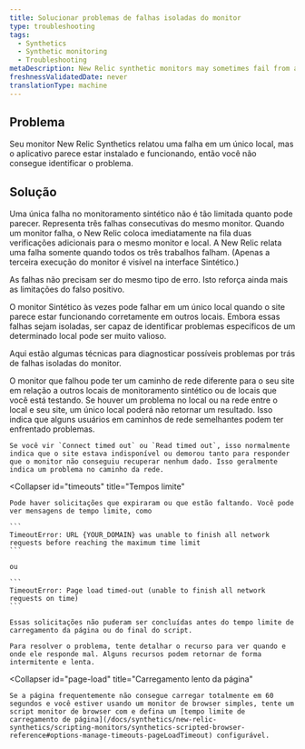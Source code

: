 ```yaml
---
title: Solucionar problemas de falhas isoladas do monitor
type: troubleshooting
tags:
  - Synthetics
  - Synthetic monitoring
  - Troubleshooting
metaDescription: New Relic synthetic monitors may sometimes fail from a single location. Identify issues specific to a particular location to help troubleshoot.
freshnessValidatedDate: never
translationType: machine
---
```


## Problema

Seu monitor New Relic Synthetics relatou uma falha em um único local, mas o aplicativo parece estar instalado e funcionando, então você não consegue identificar o problema.

## Solução

Uma única falha no monitoramento sintético não é tão limitada quanto pode parecer. Representa três falhas consecutivas do mesmo monitor. Quando um monitor falha, o New Relic coloca imediatamente na fila duas verificações adicionais para o mesmo monitor e local. A New Relic relata uma falha somente quando todos os três trabalhos falham. (Apenas a terceira execução do monitor é visível na interface Sintético.)

As falhas não precisam ser do mesmo tipo de erro. Isto reforça ainda mais as limitações do falso positivo.

O monitor Sintético às vezes pode falhar em um único local quando o site parece estar funcionando corretamente em outros locais. Embora essas falhas sejam isoladas, ser capaz de identificar problemas específicos de um determinado local pode ser muito valioso.

Aqui estão algumas técnicas para diagnosticar possíveis problemas por trás de falhas isoladas do monitor.

<CollapserGroup>
  <Collapser
    id="network-path"
    title="Caminho de rede"
  >
    O monitor que falhou pode ter um caminho de rede diferente para o seu site em relação a outros locais de monitoramento sintético ou de locais que você está testando. Se houver um problema no local ou na rede entre o local e seu site, um único local poderá não retornar um resultado. Isso indica que alguns usuários em caminhos de rede semelhantes podem ter enfrentado problemas.

    Se você vir `Connect timed out` ou `Read timed out`, isso normalmente indica que o site estava indisponível ou demorou tanto para responder que o monitor não conseguiu recuperar nenhum dado. Isso geralmente indica um problema no caminho da rede.
  </Collapser>

  <Collapser
    id="timeouts"
    title="Tempos limite"
  >
    Pode haver solicitações que expiraram ou que estão faltando. Você pode ver mensagens de tempo limite, como

    ```
    TimeoutError: URL {YOUR_DOMAIN} was unable to finish all network requests before reaching the maximum time limit
    ```

    ou

    ```
    TimeoutError: Page load timed-out (unable to finish all network requests on time)
    ```

    Essas solicitações não puderam ser concluídas antes do tempo limite de carregamento da página ou do final do script.

    Para resolver o problema, tente detalhar o recurso para ver quando e onde ele responde mal. Alguns recursos podem retornar de forma intermitente e lenta.
  </Collapser>

  <Collapser
    id="page-load"
    title="Carregamento lento da página"
  >
    Se a página frequentemente não consegue carregar totalmente em 60 segundos e você estiver usando um monitor de browser simples, tente um script monitor de browser com e defina um [tempo limite de carregamento de página](/docs/synthetics/new-relic-synthetics/scripting-monitors/synthetics-scripted-browser-reference#options-manage-timeouts-pageLoadTimeout) configurável.
  </Collapser>
</CollapserGroup>
